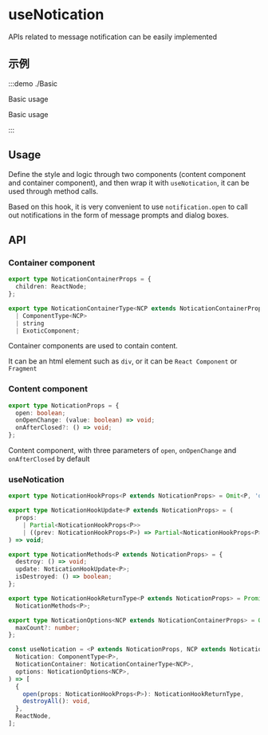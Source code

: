 # useNotication

APIs related to message notification can be easily implemented

## 示例

:::demo ./Basic

Basic usage

Basic usage

:::

## Usage

Define the style and logic through two components (content component and container component), and then wrap it with `useNotication`, it can be used through method calls.

Based on this hook, it is very convenient to use `notification.open` to call out notifications in the form of message prompts and dialog boxes.

## API

### Container component

```ts
export type NoticationContainerProps = {
  children: ReactNode;
};

export type NoticationContainerType<NCP extends NoticationContainerProps> =
  | ComponentType<NCP>
  | string
  | ExoticComponent;
```

Container components are used to contain content.

It can be an html element such as `div`, or it can be `React Component` or `Fragment`

### Content component

```ts
export type NoticationProps = {
  open: boolean;
  onOpenChange: (value: boolean) => void;
  onAfterClosed?: () => void;
};
```

Content component, with three parameters of `open`, `onOpenChange` and `onAfterClosed` by default

### useNotication

```ts
export type NoticationHookProps<P extends NoticationProps> = Omit<P, 'open' | 'onOpenChange'>;

export type NoticationHookUpdate<P extends NoticationProps> = (
  props:
    | Partial<NoticationHookProps<P>>
    | ((prev: NoticationHookProps<P>) => Partial<NoticationHookProps<P>>),
) => void;

export type NoticationMethods<P extends NoticationProps> = {
  destroy: () => void;
  update: NoticationHookUpdate<P>;
  isDestroyed: () => boolean;
};

export type NoticationHookReturnType<P extends NoticationProps> = Promise<NoticationMethods<P>> &
  NoticationMethods<P>;

export type NoticationOptions<NCP extends NoticationContainerProps> = Omit<NCP, 'children'> & {
  maxCount?: number;
};

const useNotication = <P extends NoticationProps, NCP extends NoticationContainerProps>(
  Notication: ComponentType<P>,
  NoticationContainer: NoticationContainerType<NCP>,
  options: NoticationOptions<NCP>,
) => [
  {
    open(props: NoticationHookProps<P>): NoticationHookReturnType,
    destroyAll(): void,
  },
  ReactNode,
];
```
